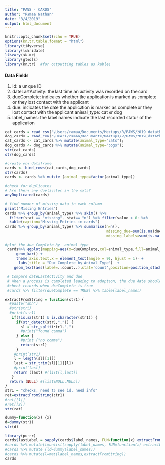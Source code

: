 ```yaml
---
title: "PAWS - CARDS"
author: "Ramaa Nathan"
date: "3/4/2019"
output: html_document
---
```


```r
knitr::opts_chunk$set(echo = TRUE)
options(knitr.table.format = "html") 
library(tidyverse)
library(lubridate)
library(skimr)
library(gtools)
library(knitr)  #for outputting tables as kables
```

#### Data Fields
1. id: a unique ID
2. dateLastActivity: the last time an activity was recorded on the card
3. dueComplete: indicates whether the application is marked as complete or they lost contact with the applicant
4. due: indicates the date the application is marked as complete or they lost contact with the applicant animal_type: cat or dog
5. label_names: the label names indicate the last recorded status of the application


```r
cat_cards = read_csv("/Users/ramaa/Documents/Meetups/R/PAWS/2019_datathon/Data/cat_cards.csv")
dog_cards = read_csv("/Users/ramaa/Documents/Meetups/R/PAWS/2019_datathon/Data/dog_cards.csv")
cat_cards <- cat_cards %>% mutate(animal_type="cats");
dog_cards <- dog_cards %>% mutate(animal_type="dogs");
str(cat_cards)
str(dog_cards)

#create one dataframe
cards <- bind_rows(cat_cards,dog_cards)
str(cards)
cards <- cards %>% mutate (animal_type=factor(animal_type))

#check for duplicates
# Are there any duplicates in the data?
anyDuplicated(cards)

# find number of missing data in each column
print("Missing Entries")
cards %>% group_by(animal_type) %>% skim() %>% 
  filter(stat == "missing", stat== "n") %>% filter(value > 0) %>% 
  kable(caption="Missing Entries in cards")
cards %>% group_by(animal_type) %>% summarise(n=n(), 
                                              missing_due=sum(is.na(due)),missing_due_percent = 100*missing_due/n,
                                              missing_labels=sum(is.na(due)),missing_labels_percent = 100*missing_labels/n)

#plot the due Complete by  animal type
 cards%>% ggplot(mapping=aes(x=dueComplete,col=animal_type,fill=animal_type)) + 
     geom_bar() +
     theme(axis.text.x = element_text(angle = 90, hjust = 1)) +
      labs(title = "Due Complete by Animal Type")  +
    geom_text(aes(label=..count..),stat='count',position=position_stack(1.1),col="black")
 
 # Compare dateLastActivity and due
 # When a process is completed leading to adoption, the due date should correspond to 
 #check records when dueComplete is true
 #cards %>% filter(dueComplete == TRUE) %>% table(label_names)


```
```r
extractFromString = function(str1) {
  #paste("hhh")
  #str(str1)
  #print(str1)
   if(!is.na(str1) & is.character(str1)) {
     if(str_detect(str1,",")) {
       sl = str_split(str1,",")
       #print("found comma")
     } else {
       #print ("no comma")
       return(str1)
     }
    #print(str1)
    l = length(sl[[1]])
    last = str_trim(sl[[1]][l])
    #print(last)
    return (last) #(list(l,last))
   }
  return (NULL) #(list(NULL,NULL))
}
str1 = "checks, need to see id, need info"
ret=extractFromString(str1)
#ret[[1]]
#ret[[2]]
str(ret)

dummy=function(x) {x}
d=dummy(str1)
str(d)
```

```r
library(purrr)
cards$lastLabel = sapply(cards$label_names, FUN=function(x) extractFromString(x))
#cards %>% mutate(l=unlist(sapply(label_names, FUN=function(x) extractFromString(x)))) %>% View()
#cards %>% mutate (ld=dummy(label_names))
#cards %>% mutate(l=map(label_names,extractFromString))
cards

```
